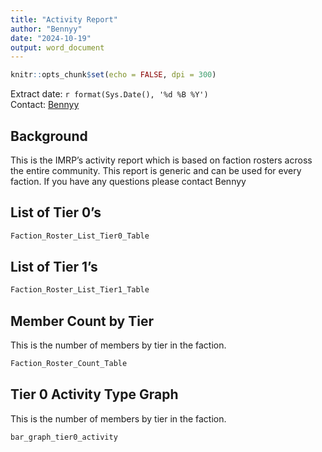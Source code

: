 ```yaml
---
title: "Activity Report"
author: "Bennyy"
date: "2024-10-19"
output: word_document
---
```


```r
knitr::opts_chunk$set(echo = FALSE, dpi = 300)

```


<Div custom-style = "Publication subtitle">  </Div>
Extract date: `r format(Sys.Date(), '%d %B %Y')`    
Contact: [Bennyy](mailto:harleyb101010@gmail.com)   

## Background

This is the IMRP's activity report which is based on faction rosters across the entire community. This report is generic and can be used for every faction. If you have any questions please contact Bennyy

## List of Tier 0's
```r
Faction_Roster_List_Tier0_Table

```

## List of Tier 1's
```r
Faction_Roster_List_Tier1_Table

```

## Member Count by Tier

This is the number of members by tier in the faction. 
```r
Faction_Roster_Count_Table

```

## Tier 0 Activity Type Graph

This is the number of members by tier in the faction. 
```r
bar_graph_tier0_activity

```
